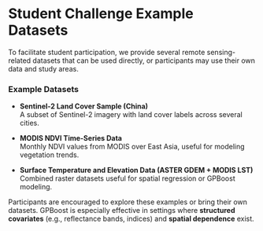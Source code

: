 # Student Challenge Example Datasets {.unnumbered}

To facilitate student participation, we provide several remote sensing-related datasets that can be used directly, or participants may use their own data and study areas.

### Example Datasets

- **Sentinel-2 Land Cover Sample (China)**  
  A subset of Sentinel-2 imagery with land cover labels across several cities.

- **MODIS NDVI Time-Series Data**  
  Monthly NDVI values from MODIS over East Asia, useful for modeling vegetation trends.

- **Surface Temperature and Elevation Data (ASTER GDEM + MODIS LST)**  
  Combined raster datasets useful for spatial regression or GPBoost modeling.

Participants are encouraged to explore these examples or bring their own datasets. GPBoost is especially effective in settings where **structured covariates** (e.g., reflectance bands, indices) and **spatial dependence** exist.
